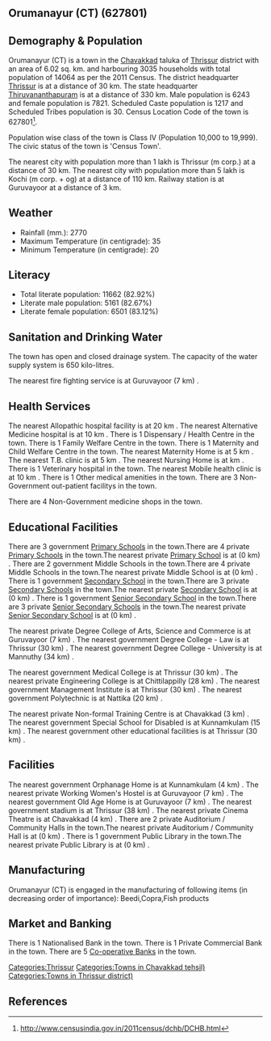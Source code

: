 {{Infobox settlement
| name=Orumanayur (CT)
| native_name=
| native_name_lang=
| other_name=
| nickname=
| settlement_type=Town
| image_skyline=
| image_alt=
| image_caption=
| pushpin_map=India Kerala
| pushpin_label_position=right
| pushpin_map_alt=
| pushpin_map_caption=Location in Kerala, India
| latd=
| latm=
| lats=
| latNS=
| longd=
| longm=
| longs=
| longEW=
| coordinates_display=inline,title
| subdivision_type=Country
| subdivision_name={{flag|India}}
| subdivision_type1=[[States and territories of India|State]]
| subdivision_name1=Kerala 
| subdivision_type2=[[List of districts of India|District]]
| subdivision_name2=Thrissur
| subdivision_type3=Tahsil
| subdivision_name3=Chavakkad
| website=
| established_title=<!-- Established -->
| established_date=
| founder=
| named_for=
| government_type=
| governing_body=
| unit_pref=Metric
| area_footnotes=
| area_rank=
| area_total_km2=6.02
| elevation_footnotes=
| elevation_m=
| population_total=14064
| population_as_of=2011
| population_rank=
| population_density_km2=2336
| population_demonym=
| population_footnotes=
| demographics_type1=Languages=
| demographics1_title1=Official=
| demographics1_info1=[[Malayalam language|Malayalam]]
| timezone1=[[Indian Standard Time|IST]]
| utc_offset1==+5:30
| postal_code_type=[[Postal Index Number|PIN]]
| postal_code=
| area_code_type=Telephone code
| area_code=
| registration_plate=
| blank1_name_sec1=Nearest city
| blank1_info_sec1=[[Thrissur (m corp.)]]
| blank2_name_sec1=[[Human sex ratio|Sex ratio]]
| blank2_info_sec1=1252
| blank3_name_sec1=Literacy
| blank3_info_sec1=82.92%
| blank1_name_sec2=[[2011 Census of India|2011 census]] code
| blank1_info_sec2=627801
| footnotes=
}}

== Orumanayur (CT) (627801) ==

== Demography & Population ==

Orumanayur (CT) is a town in the [[Chavakkad]] taluka of [[Thrissur]] district with an area of 6.02 sq. km. and harbouring 3035 households with total population of 14064 as per the 2011 Census. The district headquarter [[Thrissur]] is at a distance of 30 km. The state headquarter [[Thiruvananthapuram]] is at a distance of 330 km. Male population is 6243 and female population is 7821. Scheduled Caste population is 1217 and Scheduled Tribes population is 30. Census Location Code of the town is 627801<ref>http://www.censusindia.gov.in/2011census/dchb/DCHB.html</ref>.

Population wise class of the town is Class IV (Population 10,000 to 19,999).
The civic status of the town is 'Census Town'.

The nearest city with population more than 1 lakh is Thrissur (m corp.) at a distance of 30 km. The nearest city with population more than 5 lakh is Kochi (m corp. + og)  at a distance of 110 km. Railway station is at Guruvayoor at a distance of 3 km.


== Weather ==  
* Rainfall (mm.): 2770 
* Maximum Temperature (in centigrade): 35
* Minimum Temperature (in centigrade): 20


== Literacy ==  
* Total literate population: 11662 (82.92%)
* Literate male population: 5161 (82.67%)
* Literate female population: 6501 (83.12%)


== Sanitation and Drinking Water ==  
The town has open and closed drainage system.
The capacity of the water supply system is 650 kilo-litres.

The nearest fire fighting service is at Guruvayoor (7 km) .


== Health Services ==
The nearest Allopathic hospital facility is at 20 km .
The nearest Alternative Medicine hospital is at 10 km .
There is 1 Dispensary / Health Centre in the town.
There is 1 Family Welfare Centre in the town.
There is 1 Maternity and Child Welfare Centre in the town.
The nearest Maternity Home is at 5 km .
The nearest T.B. clinic is at 5 km .
The nearest Nursing Home is at  km .
There is 1 Veterinary hospital in the town.
The nearest Mobile health clinic is at 10 km .
There is 1 Other medical amenities in the town.
There are 3 Non-Government out-patient facilitys in the town.


There are 4 Non-Government medicine shops in the town.


== Educational Facilities ==
There are 3 government [[Primary School]]s in the town.There are 4 private [[Primary School]]s in the town.The nearest private [[Primary School]] is at  (0 km) .
There are 2 government Middle Schools in the town.There are 4 private Middle Schools in the town.The nearest private Middle School is at  (0 km) .
There is 1 government [[Secondary School]] in the town.There are 3 private [[Secondary School]]s in the town.The nearest private [[Secondary School]] is at  (0 km) .
There is 1 government [[Senior Secondary School]] in the town.There are 3 private [[Senior Secondary School]]s in the town.The nearest private [[Senior Secondary School]] is at  (0 km) .
 
 
 
 
 
The nearest private Degree College of Arts, Science and Commerce is at Guruvayoor (7 km) .
The nearest government Degree College - Law is at Thrissur (30 km) .
The nearest government Degree College - University is at Mannuthy (34 km) .
 
The nearest government Medical College is at Thrissur (30 km) .
The nearest private Engineering College is at Chittilappilly (28 km) .
The nearest government Management Institute is at Thrissur (30 km) .
The nearest government Polytechnic is at Nattika (20 km) .
 
The nearest private Non-formal Training Centre is at Chavakkad (3 km) .
The nearest government Special School for Disabled is at Kunnamkulam (15 km) .
The nearest government other educational facilities is at Thrissur (30 km) .


== Facilities ==
The nearest government Orphanage Home is at Kunnamkulam (4 km) .
The nearest private Working Women's Hostel is at Guruvayoor (7 km) .
The nearest government Old Age Home is at Guruvayoor (7 km) .
The nearest government stadium is at Thrissur (38 km) .
The nearest private Cinema Theatre is at Chavakkad (4 km) .
There are 2 private Auditorium / Community Halls in the town.The nearest private Auditorium / Community Hall is at  (0 km) .
There is 1 government Public Library in the town.The nearest private Public Library is at  (0 km) .


== Manufacturing ==
Orumanayur (CT) is engaged in the manufacturing of following items (in decreasing order of importance): Beedi,Copra,Fish products


== Market and Banking ==
There is 1 Nationalised Bank in the town.
There is 1 Private Commercial Bank in the town.
There are 5 [[Co-operative Bank]]s in the town.




[[Categories:Thrissur]]
[[Categories:Towns in Chavakkad tehsil)]]
[[Categories:Towns in Thrissur district)]]


== References ==
{{Reflist}}


